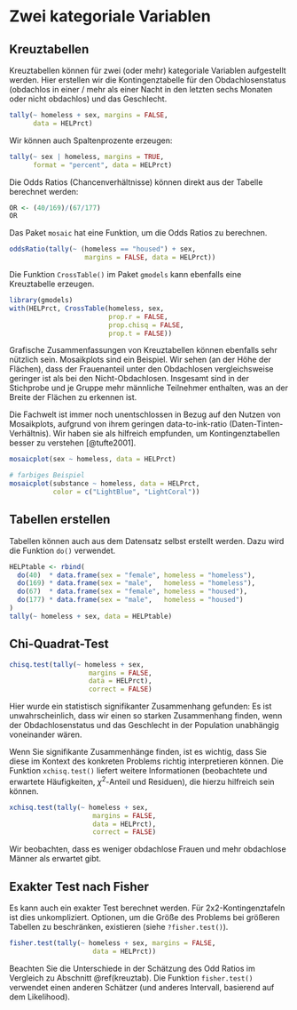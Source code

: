 # Zwei kategoriale Variablen
## Kreuztabellen {#kreuztab}
\index{Kreuztabellen}
\index{Tabellierungen}

Kreuztabellen können für zwei (oder mehr) kategoriale Variablen aufgestellt werden. Hier erstellen wir die Kontingenztabelle für den Obdachlosenstatus (obdachlos in einer / mehr als einer Nacht in den letzten sechs Monaten oder nicht obdachlos) und das Geschlecht. 

```r
tally(~ homeless + sex, margins = FALSE, 
      data = HELPrct)
```
\index{margins Option}

Wir können auch Spaltenprozente erzeugen:

```r
tally(~ sex | homeless, margins = TRUE, 
      format = "percent", data = HELPrct)
```
\index{tally()}
\index{format Option}

Die Odds Ratios (Chancenverhältnisse) können direkt aus der Tabelle berechnet werden:

```r
OR <- (40/169)/(67/177)
OR
```

Das Paket `mosaic` hat eine Funktion, um die Odds Ratios zu berechnen.

```r
oddsRatio(tally(~ (homeless == "housed") + sex,
                   margins = FALSE, data = HELPrct))
```

Die Funktion `CrossTable()` im Paket `gmodels` kann ebenfalls eine Kreuztabelle erzeugen.
\index{oddsRatio()}
\index{margins Option}
\index{CrossTable()}

```r
library(gmodels)
with(HELPrct, CrossTable(homeless, sex, 
                         prop.r = FALSE, 
                         prop.chisq = FALSE, 
                         prop.t = FALSE))

```

\index{with()}
Grafische Zusammenfassungen von Kreuztabellen können ebenfalls sehr nützlich sein. Mosaikplots sind ein Beispiel. Wir sehen (an der Höhe der Flächen), dass der Frauenanteil unter den Obdachlosen vergleichsweise geringer ist als bei den Nicht-Obdachlosen. Insgesamt sind in der Stichprobe und je Gruppe mehr männliche Teilnehmer enthalten, was an der Breite der Flächen zu erkennen ist.

:::{.hinweis data-latex="{hinweis}"}
Die Fachwelt ist immer noch unentschlossen in Bezug auf den Nutzen von Mosaikplots, aufgrund von
ihrem geringen data-to-ink-ratio (Daten-Tinten-Verhältnis). Wir haben sie als hilfreich empfunden, um Kontingenztabellen besser zu verstehen [@tufte2001].
:::

```r
mosaicplot(sex ~ homeless, data = HELPrct)
```

```r
# farbiges Beispiel 
mosaicplot(substance ~ homeless, data = HELPrct,
           color = c("LightBlue", "LightCoral")) 
```
\index{color Option}


## Tabellen erstellen

Tabellen können auch aus dem Datensatz selbst erstellt werden. Dazu wird die Funktion `do()` verwendet.

```r
HELPtable <- rbind(
  do(40)  * data.frame(sex = "female", homeless = "homeless"),
  do(169) * data.frame(sex = "male",   homeless = "homeless"),
  do(67)  * data.frame(sex = "female", homeless = "housed"),
  do(177) * data.frame(sex = "male",   homeless = "housed")
)
tally(~ homeless + sex, data = HELPtable)
```
\index{do()}
\index{rbind()}


## Chi-Quadrat-Test

```r
chisq.test(tally(~ homeless + sex, 
                    margins = FALSE,
                    data = HELPrct), 
                    correct = FALSE)
```
\index{chisq.test()}
\index{correct Option}

Hier wurde ein statistisch signifikanter Zusammenhang gefunden: Es ist unwahrscheinlich, dass wir einen so starken Zusammenhang finden, wenn der Obdachlosenstatus und das Geschlecht in der Population unabhängig voneinander wären. 

Wenn Sie signifikante Zusammenhänge finden, ist es wichtig, dass Sie diese im Kontext des konkreten Problems richtig interpretieren können. Die Funktion `xchisq.test()` liefert weitere Informationen (beobachtete und erwartete Häufigkeiten, $\chi^2$-Anteil und Residuen), die hierzu hilfreich sein können.

```r
xchisq.test(tally(~ homeless + sex, 
                     margins = FALSE, 
                     data = HELPrct), 
                     correct = FALSE)
```

Wir beobachten, dass es weniger obdachlose Frauen und mehr obdachlose Männer als erwartet gibt. 
\index{xchisq.test()}

## Exakter Test nach Fisher
\index{Exakter Test nach Fisher}
Es kann auch ein exakter Test berechnet werden. Für 2x2-Kontingenztafeln ist dies unkompliziert. Optionen, um die Größe des Problems bei größeren Tabellen zu beschränken, existieren (siehe `?fisher.test()`).
\index{fisher.test()}

```r
fisher.test(tally(~ homeless + sex, margins = FALSE, 
                     data = HELPrct))
```

:::{.tiefereinsteigen data-latex="{tiefereinsteigen}"}
Beachten Sie die Unterschiede in der Schätzung des Odd Ratios im Vergleich zu Abschnitt \@ref(kreuztab). Die Funktion `fisher.test()` verwendet einen anderen Schätzer (und anderes Intervall, basierend auf dem Likelihood).
:::
